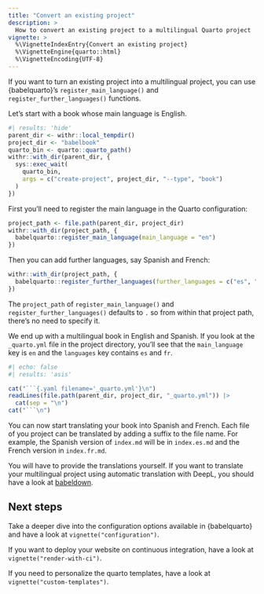 ```yaml
---
title: "Convert an existing project"
description: >
  How to convert an existing project to a multilingual Quarto project
vignette: >
  %\VignetteIndexEntry{Convert an existing project}
  %\VignetteEngine{quarto::html}
  %\VignetteEncoding{UTF-8}
---
```


If you want to turn an existing project into a multilingual project, you can use {babelquarto}'s `register_main_language()` and `register_further_languages()` functions.

Let's start with a book whose main language is English.

```r
#| results: 'hide'
parent_dir <- withr::local_tempdir()
project_dir <- "babelbook"
quarto_bin <- quarto::quarto_path()
withr::with_dir(parent_dir, {
  sys::exec_wait(
    quarto_bin,
    args = c("create-project", project_dir, "--type", "book")
  )
})
```

First you'll need to register the main language in the Quarto configuration:

```r
project_path <- file.path(parent_dir, project_dir)
withr::with_dir(project_path, {
  babelquarto::register_main_language(main_language = "en")
})
```


Then you can add further languages, say Spanish and French:

```r
withr::with_dir(project_path, {
  babelquarto::register_further_languages(further_languages = c("es", "fr"))
})
```

The `project_path` of `register_main_language()` and `register_further_languages()` defaults to `.` so from within that project path, there's no need to specify it.

We end up with a multilingual book in English and Spanish. If you look at the `_quarto.yml` file in the project directory, you'll see that the `main_language` key is `en` and the `languages` key contains `es` and `fr`.

```r
#| echo: false
#| results: 'asis'

cat("```{.yaml filename='_quarto.yml'}\n")
readLines(file.path(parent_dir, project_dir, "_quarto.yml")) |>
  cat(sep = "\n")
cat("```\n")
```

You can now start translating your book into Spanish and French. Each file of you project can be translated by adding a suffix to the file name.
For example, the Spanish version of `index.md` will be in `index.es.md` and the French version in `index.fr.md`.

You will have to provide the translations yourself.
If you want to translate your multilingual project using automatic translation with DeepL, you should have a look at [babeldown](http://docs.ropensci.org/babeldown/articles/quarto.html).

## Next steps

Take a deeper dive into the configuration options available in {babelquarto} and have a look at `vignette("configuration")`.

If you want to deploy your website on continuous integration, have a look at `vignette("render-with-ci")`.

If you need to personalize the quarto templates, have a look at `vignette("custom-templates")`.
